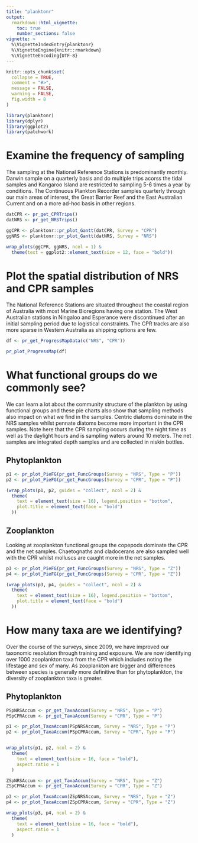 ```yaml
---
title: "planktonr"
output: 
  rmarkdown::html_vignette:
    toc: true
    number_sections: false
vignette: >
  %\VignetteIndexEntry{planktonr}
  %\VignetteEngine{knitr::rmarkdown}
  %\VignetteEncoding{UTF-8}
---
```



```r
knitr::opts_chunk$set(
  collapse = TRUE,
  comment = "#>",
  message = FALSE,
  warning = FALSE,
  fig.width = 8
)
```

```r
library(planktonr)
library(dplyr)
library(ggplot2)
library(patchwork)
```

# Examine the frequency of sampling

The sampling at the National Reference Stations is predominantly monthly. Darwin sample on a quarterly basis and do multiple trips acorss the tidal samples and Kangaroo Island are restricted to sampling 5-6 times a year by conditions. 
The Continuous Plankton Recorder samples quarterly through our main areas of interest, the Great Barrier Reef and the East Australian Current and on a more ad-hoc basis in other regions. 

```r
datCPR <- pr_get_CPRTrips()
datNRS <- pr_get_NRSTrips()

ggCPR <- planktonr::pr_plot_Gantt(datCPR, Survey = "CPR")
ggNRS <- planktonr::pr_plot_Gantt(datNRS, Survey = "NRS")

wrap_plots(ggCPR, ggNRS, ncol = 1) &
  theme(text = ggplot2::element_text(size = 12, face = "bold"))
```

# Plot the spatial distribution of NRS and CPR samples

The National Reference Stations are situated throughout the coastal region of Australia with most Marine Bioregions having one station. The West Australian stations in Ningaloo and Esperance were discontinued after an initial sampling period due to logistical constraints. The CPR tracks are also more sparse in Western Australia as shipping options are few.

```r
df <- pr_get_ProgressMapData(c("NRS", "CPR"))

pr_plot_ProgressMap(df)
```

# What functional groups do we commonly see?

We can learn a lot about the community structure of the plankton by using functional groups and these pie charts also show that sampling methods also impact on what we find in the samples. Centric diatoms dominate in the NRS samples whilst pennate diatoms become more important in the CPR samples. Note here that the CPR sampling occurs during the night time as well as the daylight hours and is sampling waters around 10 meters. The net samples are integrated depth samples and are collected in niskin bottles. 

## Phytoplankton
```r
p1 <- pr_plot_PieFG(pr_get_FuncGroups(Survey = "NRS", Type = "P"))
p2 <- pr_plot_PieFG(pr_get_FuncGroups(Survey = "CPR", Type = "P"))

(wrap_plots(p1, p2, guides = "collect", ncol = 2) &
  theme(
    text = element_text(size = 16), legend.position = "bottom",
    plot.title = element_text(face = "bold")
  ))
```

## Zooplankton

Looking at zooplankton functional groups the copepods dominate the CPR and the net samples. Chaetognaths and cladocerans are also sampled well with the CPR whilst molluscs are caught more in the net samples. 

```r
p3 <- pr_plot_PieFG(pr_get_FuncGroups(Survey = "NRS", Type = "Z"))
p4 <- pr_plot_PieFG(pr_get_FuncGroups(Survey = "CPR", Type = "Z"))

(wrap_plots(p3, p4, guides = "collect", ncol = 2) &
  theme(
    text = element_text(size = 16), legend.position = "bottom",
    plot.title = element_text(face = "bold")
  ))
```

# How many taxa are we identifying?

Over the course of the surveys, since 2009, we have improved our taxonomic resolution through training and exposure. We are now identifying over 1000 zooplankton taxa from the CPR which includes noting the lifestage and sex of many. As zooplankton are bigger and differences between species is generally more definitive than for phytoplankton, the diversity of zooplankton taxa is greater. 

## Phytoplankton
```r
PSpNRSAccum <- pr_get_TaxaAccum(Survey = "NRS", Type = "P")
PSpCPRAccum <- pr_get_TaxaAccum(Survey = "CPR", Type = "P")

p1 <- pr_plot_TaxaAccum(PSpNRSAccum, Survey = "NRS", Type = "P")
p2 <- pr_plot_TaxaAccum(PSpCPRAccum, Survey = "CPR", Type = "P")


wrap_plots(p1, p2, ncol = 2) &
  theme(
    text = element_text(size = 16, face = "bold"),
    aspect.ratio = 1
  )
```


```r
ZSpNRSAccum <- pr_get_TaxaAccum(Survey = "NRS", Type = "Z")
ZSpCPRAccum <- pr_get_TaxaAccum(Survey = "CPR", Type = "Z")

p3 <- pr_plot_TaxaAccum(ZSpNRSAccum, Survey = "NRS", Type = "Z")
p4 <- pr_plot_TaxaAccum(ZSpCPRAccum, Survey = "CPR", Type = "Z")

wrap_plots(p3, p4, ncol = 2) &
  theme(
    text = element_text(size = 16, face = "bold"),
    aspect.ratio = 1
  )
```



